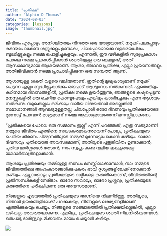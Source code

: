 ```yaml
---
title: "പ്രതീക്ഷ"
author: "Alphin D Thomas"
date: "2024-08-03"
categories: [lessons]
image: "thumbnail.jpg"
---
```


ജീവിതം എപ്പോഴും അനിശ്ചിതത്വം നിറഞ്ഞ ഒരു യാത്രയാണ്. നമുക്ക് പലപ്പോഴും കടന്നുപോകേണ്ട ശത്രുക്കളും ഉണ്ടാകും, ചിലപ്പോഴൊക്കെ വളരെയധികം ബുദ്ധിമുട്ടുകളും നമ്മെ പൊളിച്ചുകളയും. എന്നാൽ, ഈ വഴികളിൽ സൂര്യപ്രകാശം പോലെ നമ്മെ പ്രകാശിപ്പിക്കാൻ ശക്തിയുള്ള ഒരു ബലമുണ്ട്, അത് ആസാമാന്യമായ ആശയമാണ്. ആശാ, അഥവാ പ്രതീക്ഷ, എല്ലാ പ്രയാസങ്ങളും അതിജീവിക്കാൻ നമ്മെ പ്രചോദിപ്പിക്കുന്ന ഒരു സമ്പത്ത് ആണ്.

ആശായുള്ള ശക്തി വളരെ വലിയതാണ്. ഇതിന്റെ മുഖ്യകാര്യമാണ് നമുക്ക് പെടുന്ന എല്ലാ ബുദ്ധിമുട്ടുകൾക്കും ഒരുപാട് ആശ്വാസം നൽകുന്നത്. ഏതെങ്കിലും കഠിനമായ ദിവസങ്ങളിൽ, പ്രതീക്ഷ നമ്മെ ഉയർത്തുന്നു, ഞങ്ങളുടെ കഷ്ടപ്പെടുന്ന മനസ്സുകളിൽ ഒരു ചെറിയ കൊമ്പുപോലും എങ്കിലും കാശിച്ചേക്കും എന്ന ആശയം നൽകുന്നു. നമുക്കെല്ലാം ഒരിക്കലും വലിയ വിജയങ്ങൾ അല്ലെങ്കിൽ സമാധാനങ്ങൾ ആവശ്യമുള്ളതല്ല; ചിലപ്പോൾ ഒരോ ദിവസവും പ്രതീക്ഷയോടെ മുന്നോട്ട് പോവാൻ മാത്രമാണ് നമ്മെ ആവശ്യമായതെന്ന് മനസ്സിലാക്കണം.

"പ്രതീക്ഷയെ പോലെ ഒരു സമ്മാനം ഇല്ല" എന്ന് പറഞ്ഞത്, എത്ര സത്യമാണ്! നമ്മുടെ ജീവിതം എങ്ങിനെ സങ്കടകരമാകുന്നുവെന്ന് പോലും, പ്രതീക്ഷയുടെ ചെറിയ കിരണം ചിമ്മുന്നതിലൂടെ നമ്മുക്ക് മുന്നോട്ടുപോകാൻ കഴിയും. ഓരോ ദിവസവും പുതിയൊരു അവസരമാണ്, അതിലൂടെ പുതുജീവിതം ഉണ്ടാക്കാൻ, പുതിയ മാർഗ്ഗങ്ങൾ തേടാൻ, നാം സ്വപ്നം കണ്ട വലിയ ലക്ഷ്യങ്ങളെ യാഥാർത്ഥ്യങ്ങളാക്കാൻ.

ആശയും പ്രതീക്ഷയും തമ്മിലുള്ള ബന്ധം മനസ്സിലാക്കുമ്പോൾ, നാം നമ്മുടെ ജീവിതത്തിലെ അഹംകാരങ്ങൾക്കുപകരം ഭാവി ദൃശ്യങ്ങളിലേക്ക് നോക്കാൻ കഴിയും. എല്ലായ്പ്പോഴും പ്രതീക്ഷയുടെ റശ്മികളെ കരുതിക്കൊണ്ട്, ജീവിതത്തിന്റെ പ്രതിസന്ധികളെ നേരിടാം. ഓരോ സവാലും, ഓരോ പ്രശ്നവും, പ്രതീക്ഷയുടെ കരുത്തിനെ പരീക്ഷിക്കുന്ന ഒരു അവസരമാണ്.

നിങ്ങളുടെ ഹൃദയത്തിൽ പ്രതീക്ഷയുടെ അഗ്നിയെ നിലനിർത്തൂ. അതിലൂടെ, നിങ്ങൾ ഉയരങ്ങളിലേക്ക് പറക്കുകയും, നിങ്ങളുടെ ലക്ഷ്യങ്ങളിലേക്ക് എത്തിക്കുകയും ചെയ്യും. നിങ്ങളുടെ സഞ്ചാരത്തിൽ പ്രതീക്ഷയില്ലെങ്കിൽ, എല്ലാ വഴികളും അവരുതലാകുന്നു. എങ്കിലും, പ്രതീക്ഷയുടെ ശക്തി നിലനിൽക്കുമ്പോൾ, ഒരുപാടു ദാരിദ്ര്യവും മിക്കവരും മായം ചെയ്യാൻ കഴിയും.


![](thumbnail.jpg)


